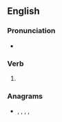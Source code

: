 {{also|TASed}}

==English==

===Pronunciation===
* {{IPA|/teɪzd/|lang=en}}

===Verb===
{{head|en|verb form}}

# {{en-past of|tase}}

===Anagrams===
* {{l|en|dates}}, {{l|en|desat}}, {{l|en|sated}}, {{l|en|stead}}, {{l|en|tsade}}